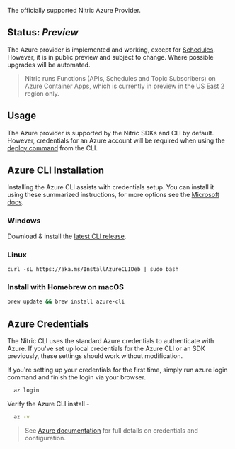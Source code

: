 The officially supported Nitric Azure Provider.

## Status: _Preview_

The Azure provider is implemented and working, except for [Schedules](/docs/schedules). However, it is in public preview and subject to change. Where possible upgrades will be automated.

> Nitric runs Functions (APIs, Schedules and Topic Subscribers) on Azure Container Apps, which is currently in preview in the US East 2 region only.

## Usage

The Azure provider is supported by the Nitric SDKs and CLI by default. However, credentials for an Azure account will be required when using the [deploy command](/docs/reference/cli) from the CLI.

## Azure CLI Installation

Installing the Azure CLI assists with credentials setup. You can install it using these summarized instructions, for more options see the [Microsoft docs](https://docs.microsoft.com/en-us/cli/azure/install-azure-cli).

### Windows

Download & install the [latest CLI release](https://aka.ms/installazurecliwindows).

### Linux

```
curl -sL https://aka.ms/InstallAzureCLIDeb | sudo bash
```

### Install with Homebrew on macOS

```bash
brew update && brew install azure-cli
```

## Azure Credentials

The Nitric CLI uses the standard Azure credentials to authenticate with Azure. If you've set up local credentials for the Azure CLI or an SDK previously, these settings should work without modification.

If you're setting up your credentials for the first time, simply run azure login command and finish the login via your browser.

```bash
  az login
```

Verify the Azure CLI install -

```bash
  az -v
```

> See [Azure documentation](https://docs.microsoft.com/en-us/cli/azure/authenticate-azure-cli) for full details on credentials and configuration.
